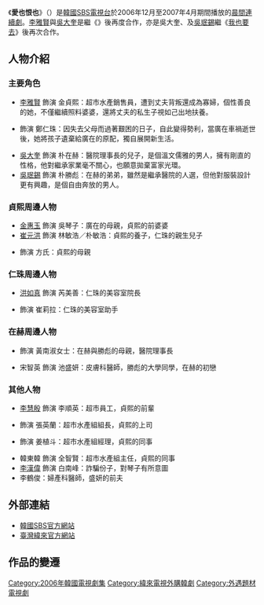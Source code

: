 {{Infobox Television
| show_name            = 愛也恨也
| original_name        = {{lang|ko|사랑도 미움도}}
| image                = [[File:Love_and_Hate.jpg|250px]]
| caption              = 
| genre                = 
| format               = 
| writer               = [[李瑾瑩|李瑾瑩]]
| director             = [[裴泰燮|裴泰燮]]
| creative_director    = 
| presenter            = 
| starring             = [[李雅賢|李雅賢]]、{{link-ko|李自英|이자영}}、[[吳大奎|吳大奎]]、[[吳珉錫|吳珉錫]]
| slogan               =  
| theme_song           = 
| opentheme            =  
| endtheme             = 
| composer             = 
| country              = {{KOR}}
| language             = [[韓語|韓語]]
| num_episodes         = 120集
| location             = 
| runtime              = 約30分鐘
| producer             = 高興植（責任）
| company              = 
| distributor          = 
| channel              = [[SBS_(韓國)|SBS電視台]]
| first_run            = {{KOR}}
| first_aired          = {{start date|2006|12|4}}
| last_aired           = {{end date|2007|4|21}}
| preceded_by          = 
| followed_by          = 
| related              = 
| website              = http://tv.sbs.co.kr/sarang/
| 台灣名稱   = 愛恨一線間
}}

《'''愛也恨也'''》（{{lang-ko|사랑도 미움도}}）是[[韓國|韓國]][[SBS_(韓國)|SBS電視台]]於2006年12月至2007年4月期間播放的[[SBS晨間連續劇|晨間連續劇]]。[[李雅賢|李雅賢]]與[[吳大奎|吳大奎]]是繼《{{lk|神秘的鏡子|신비의 거울속으로}}》後再度合作，亦是吳大奎、{{link-ko|李自英|이자영}}及[[吳珉錫|吳珉錫]]繼《[[我也要去|我也要去]]》後再次合作。

== 人物介紹 ==
=== 主要角色 ===
* [[李雅賢|李雅賢]] 飾演 金貞熙：超市水產銷售員，遭到丈夫背叛還成為寡婦，個性善良的她，不僅繼續照料婆婆，還將丈夫的私生子視如己出地扶養。
* {{link-ko|李自英|이자영}} 飾演 鄭仁珠：因失去父母而過著艱困的日子，自此變得勢利，當廣在車禍逝世後，她將孩子遺棄給廣在的原配，獨自展開新生活。
* [[吳大奎|吳大奎]] 飾演 朴在赫：醫院理事長的兒子，是個溫文儒雅的男人，擁有剛直的性格，他對繼承家業毫不關心，也願意拋棄富家光環。
* [[吳珉錫|吳珉錫]] 飾演 朴勝彪：在赫的弟弟，雖然是繼承醫院的人選，但他對服裝設計更有興趣，是個自由奔放的男人。

=== 貞熙周邊人物 ===
* [[金惠玉|金惠玉]] 飾演 吳琴子：廣在的母親，貞熙的前婆婆
* [[崔元洪|崔元洪]] 飾演 林敏浩／朴敏浩：貞熙的養子，仁珠的親生兒子
* {{lk|朴珠雅|박주아 (배우)}} 飾演 方氏：貞熙的母親

=== 仁珠周邊人物 ===
* [[洪如真|洪如真]] 飾演 芮美善：仁珠的美容室院長
* {{lk|鄭寶凜|정보름|鄭雅凜}} 飾演 崔莉拉：仁珠的美容室助手

=== 在赫周邊人物 ===
* {{lk|張美子|장미자}} 飾演 黃南淑女士：在赫與勝彪的母親，醫院理事長
* 宋智英 飾演 池盛妍：皮膚科醫師，勝彪的大學同學，在赫的初戀

=== 其他人物 ===
* [[李慧殷|李慧殷]] 飾演 李順英：超市員工，貞熙的前輩
* {{lk|李珍牙|이진아 (배우)}} 飾演 張英蘭：超市水產組組長，貞熙的上司
* {{lk|金東均|김동균}} 飾演 姜植斗：超市水產組經理，貞熙的同事
* 韓東韓 飾演 全智賢：超市水產組主任，貞熙的同事
* [[李漢偉|李漢偉]] 飾演 白南峰：詐騙份子，對琴子有所意圖
* 李鶴俊：婦產科醫師，盛妍的前夫

== 外部連結 ==
*[http://tv.sbs.co.kr/sarang 韓國SBS官方網站] {{Wayback|url=http://tv.sbs.co.kr/sarang |date=20101230041853 }} {{ko icon}}
*[http://drama.videoland.com.tw/channel/l_h/default.htm 臺灣緯來官方網站] {{Wayback|url=http://drama.videoland.com.tw/channel/l_h/default.htm |date=20110917075304 }} {{zh-tw}}
== 作品的變遷 ==
{{電視節目的變遷
|電視台={{KOR}} [[SBS_(韓國)|SBS]]
|播放檔次=[[SBS晨間連續劇|日日晨間劇]]
|節目名稱=愛也恨也<br />（2006.12.4－2007.4.21）
|上一節目={{lk|赤腳的愛情|맨발의 사랑}}<br />（2006.7.31－2006.12.2）
|下一節目={{lk|相愛的好日子|사랑하기 좋은 날}}<br />（2007.4.23－2007.9.29）
}}
{{電視節目的變遷
|電視台= {{TWN}} [[緯來戲劇台|緯來戲劇台]]
|播放檔次= 每週一至五21:00－22:00<br />5月23日 21:30 - 22:00
|節目名稱= 愛恨一線間<br />（2008.1.31－2008.5.23）
|上一節目= [[歐巴桑向前沖|歐巴桑向前衝]]<br />（2007.9.12－2008.1.30）
|下一節目= [[媳婦的全盛時代|媳婦的全盛時代]]<br />（2008.5.23－2008.8.25）
}}
{{SBS晨間連續劇}}
{{DEFAULTSORT:Salangdo Miumdo}}
[[Category:2006年韓國電視劇集|Category:2006年韓國電視劇集]]
[[Category:緯來電視外購韓劇|Category:緯來電視外購韓劇]]
[[Category:外遇題材電視劇|Category:外遇題材電視劇]]